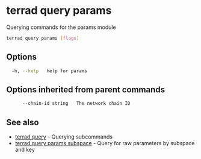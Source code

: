 # terrad query params

Querying commands for the params module

```sh Terrad
terrad query params [flags]
```

## Options

```sh Terrad
  -h, --help   help for params
```

## Options inherited from parent commands

```sh Terrad
      --chain-id string   The network chain ID
```

## See also

* [terrad query](terrad_query.mdx)	 - Querying subcommands
* [terrad query params subspace](terrad_query_params_subspace.mdx)	 - Query for raw parameters by subspace and key


